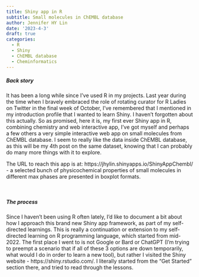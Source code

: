 ```yaml
---
title: Shiny app in R
subtitle: Small molecules in ChEMBL database
author: Jennifer HY Lin
date: '2023-4-3'
draft: true
categories:
  - R
  - Shiny
  - ChEMBL database
  - Cheminformatics
---
```


##### **Back story**

It has been a long while since I've used R in my projects. Last year during the time when I bravely embraced the role of rotating curator for R Ladies on Twitter in the final week of October, I've remembered that I mentioned in my introduction profile that I wanted to learn Shiny. I haven't forgotten about this actually. So as promised, here it is, my first ever Shiny app in R, combining chemistry and web interactive app, I've got myself and perhaps a few others a very simple interactive web app on small molecules from ChEMBL database. I seem to really like the data inside ChEMBL database, as this will be my 4th post on the same dataset, knowing that I can probably do many more things with it to explore. 

The URL to reach this app is at: https://jhylin.shinyapps.io/ShinyAppChembl/ - a selected bunch of physicochemical properties of small molecules in different max phases are presented in boxplot formats.

<br>

##### **The process**

Since I haven't been using R often lately, I'd like to document a bit about how I approach this brand new Shiny app framework, as part of my self-directed learnings. This is really a continuation or extension to my self-directed learning on R programming language, which started from mid-2022. The first place I went to is not Google or Bard or ChatGPT (I'm trying to preempt a scenario that if all of these 3 options are down temporarily, what would I do in order to learn a new tool), but rather I visited the Shiny website - https://shiny.rstudio.com/. I literally started from the "Get Started" section there, and tried to read through the lessons.
